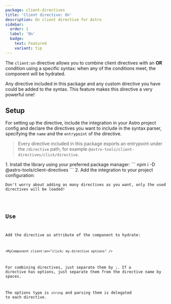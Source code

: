 ```yaml
---
package: client-directives
title: 'Client directive: On'
description: On client directive for Astro
sidebar:
  order: 1
  label: 'On'
  badge:
    text: Featured
    variant: tip
---
```





<BetaAdvice />

The `client:on` directive allows you to combine client directives with an **OR** condition using a specific syntax: when any of the conditions meet, the component will be hydrated.

Any directive included in this package and any custom directive you have could be added to the syntax. This feature makes this directive a very powerful one!

## Setup

For setting up the directive, include the integration in your Astro project config and declare the directives you want to include in the syntax parser, specifying the `name` and the `entrypoint` of the directive.

> Every directive included in this package exports an entrypoint under the `/directive` path, for example `@astro-tools/client-directives/click/directive`.

<Steps>
1.  Install the library using your preferred package manager:
    ```
    npm i -D @astro-tools/client-directives
    ```
2.  Add the integration to your project configuration:
    <Code title="astro.config.mjs" code={clientDirectiveOnSetupExampleRaw} lang="typescript" />
    <Aside type="tip">Don't worry about adding as many directives as you want, only the used directives will be loaded!</Aside>
</Steps>

## Use

Add the directive as attribute of the component to hydrate:
```astro
<MyComponent client:on="click; my-directive options" />
```

For combining directives, just separate them by `;`. If a directive has options, just separate them from the directive name by spaces.

The options type is `string` and parsing them is delegated to each directive.

<Example>
  <Tabs>
    <TabItem label="Example.astro">
      <Code code={clientDirectiveOnUseExampleRaw} lang="astro" />
    </TabItem>
    <TabItem label="Square.svelte">
      <Code code={squareCodeExample} lang="svelte" />
    </TabItem>
  </Tabs>
  <ExamplePreview hydration="example">
    <ClientDirectiveOnUseExample id="example" />
  </ExamplePreview>
</Example>
